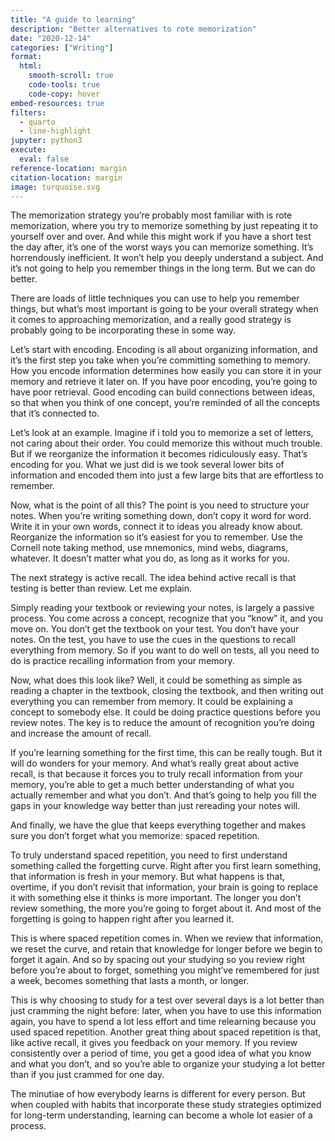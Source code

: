 ```yaml
---
title: "A guide to learning"
description: "Better alternatives to rote memorization"
date: "2020-12-14"
categories: ["Writing"]
format:
  html:
    smooth-scroll: true
    code-tools: true
    code-copy: hover
embed-resources: true
filters:
  - quarto
  - line-highlight
jupyter: python3
execute:
  eval: false
reference-location: margin
citation-location: margin
image: turquoise.svg
---
```


The memorization strategy you’re probably most familiar with is rote memorization, where you try to memorize something by just repeating it to yourself over and over. And while this might work if you have a short test the day after, it's one of the worst ways you can memorize something. It's horrendously inefficient. It won't help you deeply understand a subject. And it's not going to help you remember things in the long term. But we can do better.

There are loads of little techniques you can use to help you remember things, but what's most important is going to be your overall strategy when it comes to approaching memorization, and a really good strategy is probably going to be incorporating these in some way.

Let's start with encoding. Encoding is all about organizing information, and it's the first step you take when you’re committing something to memory. How you encode information determines how easily you can store it in your memory and retrieve it later on. If you have poor encoding, you’re going to have poor retrieval. Good encoding can build connections between ideas, so that when you think of one concept, you’re reminded of all the concepts that it's connected to.

Let's look at an example. Imagine if i told you to memorize a set of letters, not caring about their order. You could memorize this without much trouble. But if we reorganize the information it becomes ridiculously easy. That's encoding for you. What we just did is we took several lower bits of information and encoded them into just a few large bits that are effortless to remember.

Now, what is the point of all this? The point is you need to structure your notes. When you’re writing something down, don't copy it word for word. Write it in your own words, connect it to ideas you already know about. Reorganize the information so it's easiest for you to remember. Use the Cornell note taking method, use mnemonics, mind webs, diagrams, whatever. It doesn't matter what you do, as long as it works for you.

The next strategy is active recall. The idea behind active recall is that testing is better than review. Let me explain.

Simply reading your textbook or reviewing your notes, is largely a passive process. You come across a concept, recognize that you “know” it, and you move on. You don't get the textbook on your test. You don't have your notes. On the test, you have to use the cues in the questions to recall everything from memory. So if you want to do well on tests, all you need to do is practice recalling information from your memory.

Now, what does this look like? Well, it could be something as simple as reading a chapter in the textbook, closing the textbook, and then writing out everything you can remember from memory. It could be explaining a concept to somebody else. It could be doing practice questions before you review notes. The key is to reduce the amount of recognition you’re doing and increase the amount of recall.

If you’re learning something for the first time, this can be really tough. But it will do wonders for your memory. And what's really great about active recall, is that because it forces you to truly recall information from your memory, you’re able to get a much better understanding of what you actually remember and what you don't. And that's going to help you fill the gaps in your knowledge way better than just rereading your notes will.

And finally, we have the glue that keeps everything together and makes sure you don't forget what you memorize: spaced repetition.

To truly understand spaced repetition, you need to first understand something called the forgetting curve. Right after you first learn something, that information is fresh in your memory. But what happens is that, overtime, if you don't revisit that information, your brain is going to replace it with something else it thinks is more important. The longer you don't review something, the more you're going to forget about it. And most of the forgetting is going to happen right after you learned it.

This is where spaced repetition comes in. When we review that information, we reset the curve, and retain that knowledge for longer before we begin to forget it again. And so by spacing out your studying so you review right before you're about to forget, something you might’ve remembered for just a week, becomes something that lasts a month, or longer.

This is why choosing to study for a test over several days is a lot better than just cramming the night before: later, when you have to use this information again, you have to spend a lot less effort and time relearning because you used spaced repetition.
Another great thing about spaced repetition is that, like active recall, it gives you feedback on your memory. If you review consistently over a period of time, you get a good idea of what you know and what you don't, and so you’re able to organize your studying a lot better than if you just crammed for one day.

The minutiae of how everybody learns is different for every person. But when coupled with habits that incorporate these study strategies optimized for long-term understanding, learning can become a whole lot easier of a process.